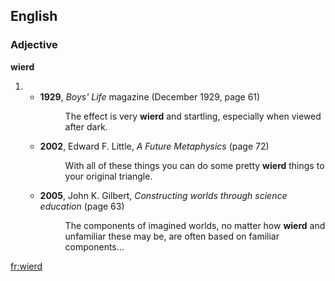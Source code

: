 {{rfv}}
==English==

===Adjective===
'''wierd'''

# {{misspelling of|weird}}
#* '''1929''', ''Boys' Life'' magazine (December 1929, page 61)
#*: The effect is very '''wierd''' and startling, especially when viewed after dark.
#* '''2002''', Edward F. Little, ''A Future Metaphysics'' (page 72)
#*: With all of these things you can do some pretty '''wierd''' things to your original triangle.
#* '''2005''', John K. Gilbert, ''Constructing worlds through science education'' (page 63)
#*: The components of imagined worlds, no matter how '''wierd''' and unfamiliar these may be, are often based on familiar components...

[[fr:wierd]]